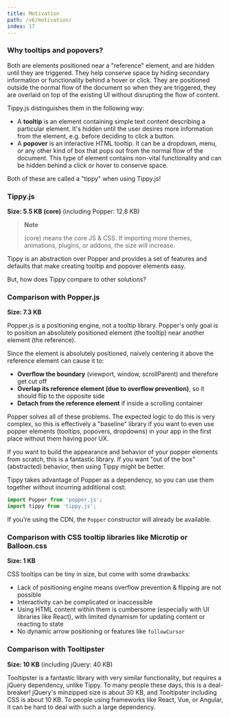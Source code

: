 ```yaml
---
title: Motivation
path: /v6/motivation/
index: 17
---
```


### Why tooltips and popovers?

Both are elements positioned near a "reference" element, and are hidden until
they are triggered. They help conserve space by hiding secondary information or
functionality behind a hover or click. They are positioned outside the normal
flow of the document so when they are triggered, they are overlaid on top of the
existing UI without disrupting the flow of content.

Tippy.js distinguishes them in the following way:

- A **tooltip** is an element containing simple text content describing a
  particular element. It's hidden until the user desires more information from
  the element, e.g. before deciding to click a button.
- A **popover** is an interactive HTML tooltip. It can be a dropdown, menu, or
  any other kind of box that pops out from the normal flow of the document. This
  type of element contains non-vital functionality and can be hidden behind a
  click or hover to conserve space.

Both of these are called a "tippy" when using Tippy.js!

### Tippy.js

**Size: 5.5 KB (core)** (including Popper: 12.8 KB)

> **Note**
>
> (core) means the core JS & CSS. If importing more themes, animations, plugins,
> or addons, the size will increase.

Tippy is an abstraction over Popper and provides a set of features and defaults
that make creating tooltip and popover elements easy.

But, how does Tippy compare to other solutions?

### Comparison with Popper.js

**Size: 7.3 KB**

Popper.js is a positioning engine, not a tooltip library. Popper's only goal is
to position an absolutely positioned element (the tooltip) near another element
(the reference).

Since the element is absolutely positioned, naively centering it above the
reference element can cause it to:

- **Overflow the boundary** (viewport, window, scrollParent) and therefore get
  cut off
- **Overlap its reference element (due to overflow prevention)**, so it should
  flip to the opposite side
- **Detach from the reference element** if inside a scrolling container

Popper solves all of these problems. The expected logic to do this is very
complex, so this is effectively a "baseline" library if you want to even use
popper elements (tooltips, popovers, dropdowns) in your app in the first place
without them having poor UX.

If you want to build the appearance and behavior of your popper elements from
scratch, this is a fantastic library. If you want "out of the box" (abstracted)
behavior, then using Tippy might be better.

Tippy takes advantage of Popper as a dependency, so you can use them together
without incurring additional cost:

```js
import Popper from 'popper.js';
import tippy from 'tippy.js';
```

If you're using the CDN, the `Popper` constructor will already be available.

### Comparison with CSS tooltip libraries like Microtip or Balloon.css

**Size: 1 KB**

CSS tooltips can be tiny in size, but come with some drawbacks:

- Lack of positioning engine means overflow prevention & flipping are not
  possible
- Interactivity can be complicated or inaccessible
- Using HTML content within them is cumbersome (especially with UI libraries
  like React), with limited dynamism for updating content or reacting to state
- No dynamic arrow positioning or features like `followCursor`

### Comparison with Tooltipster

**Size: 10 KB** (including jQuery: 40 KB)

Tooltipster is a fantastic library with very similar functionality, but requires
a jQuery dependency, unlike Tippy. To many people these days, this is a
deal-breaker! jQuery's minzipped size is about 30 KB, and Tooltipster including
CSS is about 10 KB. To people using frameworks like React, Vue, or Angular, it
can be hard to deal with such a large dependency.
